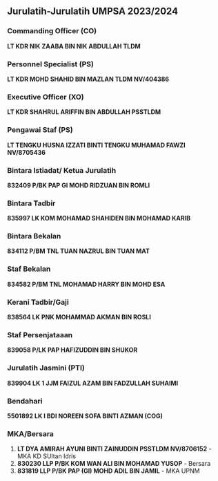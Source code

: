 ## Jurulatih-Jurulatih UMPSA 2023/2024

### Commanding Officer (CO)
**LT KDR NIK ZAABA BIN NIK ABDULLAH TLDM**

### Personnel Specialist (PS)
**LT KDR MOHD SHAHID BIN MAZLAN TLDM NV/404386**

### Executive Officer (XO)
**LT KDR SHAHRUL ARIFFIN BIN ABDULLAH PSSTLDM**

### Pengawai Staf (PS)
**LT TENGKU HUSNA IZZATI BINTI TENGKU MUHAMAD FAWZI NV/8705436**

### Bintara Istiadat/ Ketua Jurulatih
**832409 P/BK PAP GI MOHD RIDZUAN BIN ROMLI** 

### Bintara Tadbir
**835997 LK KOM MOHAMAD SHAHIDEN BIN MOHAMAD KARIB** 

### Bintara Bekalan
**834112 P/BM TNL TUAN NAZRUL BIN TUAN MAT**

### Staf Bekalan
**834582 P/BM TNL MOHAMAD HARRY BIN MOHD ESA** 

### Kerani Tadbir/Gaji
**838564 LK PNK MOHAMMAD AKMAN BIN ROSLI**

### Staf Persenjataaan
**839058 P/LK PAP HAFIZUDDIN BIN SHUKOR**

### Jurulatih Jasmini (PTI)
**839904 LK 1 JJM FAIZUL AZAM BIN FADZULLAH SUHAIMI**

### Bendahari 
**5501892 LK I BDI NOREEN SOFA BINTI AZMAN (COG)**

### MKA/Bersara 
1. **LT DYA AMIRAH AYUNI BINTI ZAINUDDIN PSSTLDM NV/8706152** - MKA KD SUltan Idris
2. **830230 LLP P/BK KOM WAN ALI BIN MOHAMAD YUSOP** - Bersara
3. **831819 LLP P/BK PAP (GI) MOHD ADIL BIN JAMIL** - MKA UPNM 


